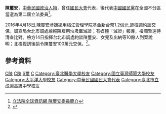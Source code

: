 {{Infobox_officeholder
| name = 陳璽安
| image name =
| width = 
| now = 
| period = 
| Sex = 男 
| Native place = 
| date of birth = 
| party = {{Kmt|19px}}
| nationality = {{ROC}}
| place of birth = 
| educate = 
*台北醫學院藥學系畢業
*台灣師範大學教育研究所結業
*革命實踐研究院講習班第45期、社健班第1期、研究班第32期結業
*美國太平洋大學碩士
*美國南加州大學公共行政研究
| past = 
*國民大會代表、主席團主席、憲研會副秘書長
*國民黨中央委員、組織工作會副主任
*中央日報、大華工專董事
*中華民國曲棍球協會理事長
*台北市私立稻江高商校長、董事長
*第二屆立法委員<br><span style="color: blue;">(1993年-1996年)</span>
*立法院預算委員會召集人、法制委員會委員
}}
'''陳璽安'''，[[中華民國|中華民國]][[政治人物|政治人物]]，曾任[[國民大會|國民大會]]代表，後代表[[中國國民黨|中國國民黨]]在全國不分區當選為第二屆立法委員<ref>[http://www.ly.gov.tw/ly/01_introduce/0103_leg/leg_main/leg_ver01_01.jsp?ItemNO=01030100&lgno=00098&stage=2 立法院全球資訊網 陳璽安委員簡介]</ref>。

2016年4月18日,陳璽安涉嫌挪用稻江管理學院基金新台幣1.2億元,遭檢調約談交保。調查局台北市調處線報陳雇用垃圾車滅證；有媒體「滅證」報導，檢調暫還待清查比對。檢方14日指揮台北市調處約談陳璽安、女兒及出納等10餘人到案說明；北檢複訊後諭令陳璽安100萬元交保。<ref>{{Cite web |url=https://tw.news.yahoo.com/%E9%99%B3%E7%92%BD%E5%AE%89%E6%B6%89%E6%A1%88%E7%96%91%E6%BB%85%E8%AD%89-%E6%AA%A2%E8%AA%BF%E6%9F%A5%E6%89%A3%E5%BE%85%E6%AF%94%E5%B0%8D-115210579.html |title=存档副本 |access-date=2022-02-13 |archive-date=2019-05-02 |archive-url=https://web.archive.org/web/20190502052402/https://tw.news.yahoo.com/%E9%99%B3%E7%92%BD%E5%AE%89%E6%B6%89%E6%A1%88%E7%96%91%E6%BB%85%E8%AD%89-%E6%AA%A2%E8%AA%BF%E6%9F%A5%E6%89%A3%E5%BE%85%E6%AF%94%E5%B0%8D-115210579.html |dead-url=no }}</ref>。

==參考資料==
{{Reflist}}

[[Category:第二屆立法院立法委員|C陳]]
[[Category:中國國民黨黨員|C陳]]
[[Category:陳姓|S璽]]
[[Category:中華民國總統府國策顧問|C]]
[[Category:臺北醫學大學校友|Category:臺北醫學大學校友]]
[[Category:國立臺灣師範大學校友|Category:國立臺灣師範大學校友]]
[[Category:太平洋大學校友|Category:太平洋大學校友]]
[[Category:中華民國國民大會代表|Category:中華民國國民大會代表]]
[[Category:臺北市立成淵高級中學校友|Category:臺北市立成淵高級中學校友]]